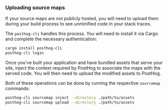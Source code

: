 ### Uploading source maps

If your source maps are not publicly hosted, you will need to upload them during your build process to see unminified code in your stack traces. 

The `posthog-cli` handles this process. You will need to install it via Cargo and complete the necessary authentication:

```bash
cargo install posthog-cli
posthog-cli login
```

Once you've built your application and have bundled assets that serve your site, inject the context required by PostHog to associate the maps with the served code. You will then need to upload the modified assets to PostHog. 

Both of these operations can be done by running the respective `sourcemap` commands:

```bash
posthog-cli sourcemap inject --directory ./path/to/assets
posthog-cli sourcemap upload --directory ./path/to/assets
```